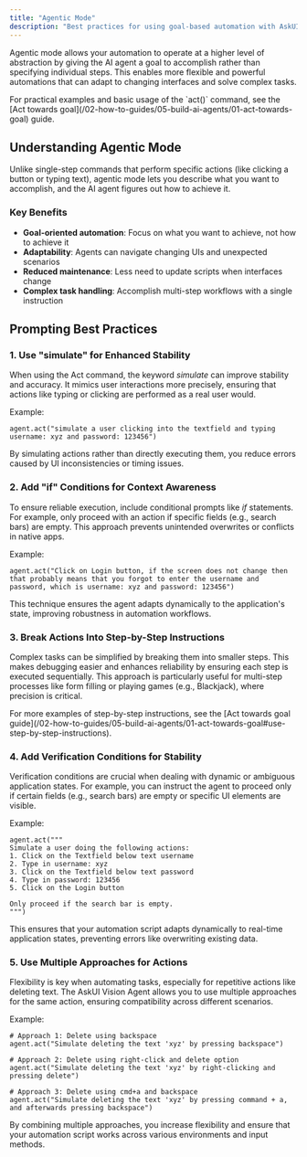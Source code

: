 ```yaml
---
title: "Agentic Mode"
description: "Best practices for using goal-based automation with AskUI"
---
```


Agentic mode allows your automation to operate at a higher level of abstraction by giving the AI agent a goal to accomplish rather than specifying individual steps. This enables more flexible and powerful automations that can adapt to changing interfaces and solve complex tasks.

<Info>
For practical examples and basic usage of the `act()` command, see the [Act towards goal](/02-how-to-guides/05-build-ai-agents/01-act-towards-goal) guide.
</Info>

## Understanding Agentic Mode

Unlike single-step commands that perform specific actions (like clicking a button or typing text), agentic mode lets you describe what you want to accomplish, and the AI agent figures out how to achieve it.

### Key Benefits

- **Goal-oriented automation**: Focus on what you want to achieve, not how to achieve it
- **Adaptability**: Agents can navigate changing UIs and unexpected scenarios
- **Reduced maintenance**: Less need to update scripts when interfaces change
- **Complex task handling**: Accomplish multi-step workflows with a single instruction

## Prompting Best Practices

### **1. Use "simulate" for Enhanced Stability**

When using the Act command, the keyword _simulate_ can improve stability and accuracy. It mimics user interactions more precisely, ensuring that actions like typing or clicking are performed as a real user would.

Example:

```
agent.act("simulate a user clicking into the textfield and typing username: xyz and password: 123456")
```

By simulating actions rather than directly executing them, you reduce errors caused by UI inconsistencies or timing issues.

### **2. Add "if" Conditions for Context Awareness**

To ensure reliable execution, include conditional prompts like _if_ statements. For example, only proceed with an action if specific fields (e.g., search bars) are empty. This approach prevents unintended overwrites or conflicts in native apps.

Example:

```
agent.act("Click on Login button, if the screen does not change then that probably means that you forgot to enter the username and password, which is username: xyz and password: 123456")
```

This technique ensures the agent adapts dynamically to the application's state, improving robustness in automation workflows.

### **3. Break Actions Into Step-by-Step Instructions**

Complex tasks can be simplified by breaking them into smaller steps. This makes debugging easier and enhances reliability by ensuring each step is executed sequentially. This approach is particularly useful for multi-step processes like form filling or playing games (e.g., Blackjack), where precision is critical.

<Note>
For more examples of step-by-step instructions, see the [Act towards goal guide](/02-how-to-guides/05-build-ai-agents/01-act-towards-goal#use-step-by-step-instructions).
</Note>

### **4. Add Verification Conditions for Stability**

Verification conditions are crucial when dealing with dynamic or ambiguous application states. For example, you can instruct the agent to proceed only if certain fields (e.g., search bars) are empty or specific UI elements are visible.

Example:

```
agent.act("""
Simulate a user doing the following actions:
1. Click on the Textfield below text username
2. Type in username: xyz
3. Click on the Textfield below text password
4. Type in password: 123456
5. Click on the Login button

Only proceed if the search bar is empty.
""")
```

This ensures that your automation script adapts dynamically to real-time application states, preventing errors like overwriting existing data.

### **5. Use Multiple Approaches for Actions**

Flexibility is key when automating tasks, especially for repetitive actions like deleting text. The AskUI Vision Agent allows you to use multiple approaches for the same action, ensuring compatibility across different scenarios.

Example:

```
# Approach 1: Delete using backspace
agent.act("Simulate deleting the text 'xyz' by pressing backspace")

# Approach 2: Delete using right-click and delete option
agent.act("Simulate deleting the text 'xyz' by right-clicking and pressing delete")

# Approach 3: Delete using cmd+a and backspace
agent.act("Simulate deleting the text 'xyz' by pressing command + a, and afterwards pressing backspace")
```

By combining multiple approaches, you increase flexibility and ensure that your automation script works across various environments and input methods.
